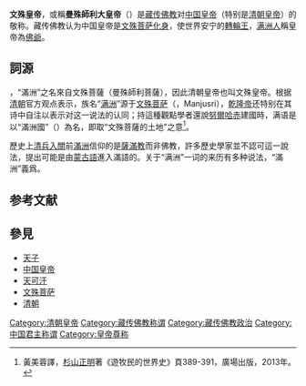 {{expand|time=2011-04-30T13:44:49+00:00}}

'''文殊皇帝'''，或稱'''曼殊師利大皇帝'''（{{bo|z=འཇམ་དབྱངས་གོང་མ་ཆེན་པོ|w=vjam dbyangs gong ma chen po}}）是[[藏传佛教|藏传佛教]]对[[中国皇帝|中国皇帝]]（特别是[[清朝皇帝|清朝皇帝]]）的敬称。藏传佛教认为中国皇帝是[[文殊菩萨|文殊菩萨]][[化身|化身]]，使世界安宁的[[轉輪王|轉輪王]]，[[满洲人|满洲人]]稱皇帝為[[佛爺|佛爺]]。

==詞源==
{{seealso|满族#族名来源}}
{{谁|有觀點認為|date=2021年2月}}，“滿洲”之名來自文殊菩薩（曼殊師利菩薩），因此清朝皇帝也叫文殊皇帝。根据[[清朝|清朝]]官方观点表示，族名“[[满洲族|满洲]]”源于[[文殊菩萨|文殊菩萨]]（{{lang-sa|मञ्जुश्री}}，Manjusri），[[乾隆帝|乾隆帝]]还特别在其诗中自注以表示对这一说法的认同；持這種觀點學者還說[[努爾哈赤|努爾哈赤]]建國時，满语是以“滿洲國”（{{lang-mnc|ᠮᠠᠨᠵᡠ<br>ᡤᡠᡵᡠᠨ|v=manju gurun|a=manju gurun}}）為名，即取“文殊菩薩的土地”之意<ref>黃美蓉譯，[[杉山正明|杉山正明]]著《遊牧民的世界史》頁389-391，廣場出版，2013年。</ref>。

歷史上[[清兵入關|清兵入關]]前[[滿洲|滿洲]]信仰的是[[薩滿教|薩滿教]]而非佛教，許多歷史學家並不認可這一說法，提出可能是由[[蒙古語|蒙古語]]進入滿語的。关于“满洲”一词的来历有多种说法，{{谁|歷史學家普遍認為|date=2021年2月}}“滿洲”義爲{{or|“吉祥、幸福、平安”|date=2021年2月}}{{cn}}。

== 参考文献 ==
{{Reflist}}

== 參見 ==
* [[天子|天子]]
* [[中国皇帝|中国皇帝]]
* [[天可汗|天可汗]]
* [[文殊菩萨|文殊菩萨]]
* [[清朝|清朝]]

[[Category:清朝皇帝|Category:清朝皇帝]]
[[Category:藏传佛教称谓|Category:藏传佛教称谓]]
[[Category:藏传佛教政治|Category:藏传佛教政治]]
[[Category:中国君主称谓|Category:中国君主称谓]]
[[Category:皇帝尊称|Category:皇帝尊称]]
